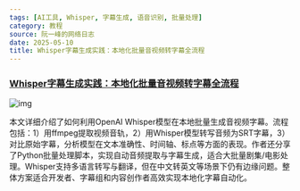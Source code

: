 ```yaml
---
tags: [AI工具, Whisper, 字幕生成, 语音识别, 批量处理]
category: 教程
source: 阮一峰的网络日志
date: 2025-05-10
title: Whisper字幕生成实践：本地化批量音视频转字幕全流程
---
```


### [Whisper字幕生成实践：本地化批量音视频转字幕全流程](https://kracekumar.com/post/subtitle-generator-using-whisper/)

![img](https://img.mengpeng.tech/i/2025/05/11/6820567ab6777.webp)

本文详细介绍了如何利用OpenAI Whisper模型在本地批量生成音视频字幕。流程包括：1）用ffmpeg提取视频音轨，2）用Whisper模型转写音频为SRT字幕，3）对比原始字幕，分析模型在文本准确性、时间轴、标点等方面的表现。作者还分享了Python批量处理脚本，实现自动音频提取与字幕生成，适合大批量剧集/电影处理。Whisper支持多语言转写与翻译，但在中文转英文等场景下仍有边缘问题。整体方案适合开发者、字幕组和内容创作者高效实现本地化字幕自动化。